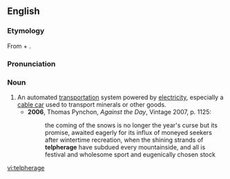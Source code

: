 ==English==
===Etymology===
From {{term|telpher}} + {{term|-age}}.

===Pronunciation===
{{IPA|/ˈtɛlfəɹɪdʒ/}}

===Noun===
{{en-noun}}

# An automated [[transportation]] system powered by [[electricity]], especially a [[cable car]] used to transport minerals or other goods.
#*'''2006''', Thomas Pynchon, ''Against the Day'', Vintage 2007, p. 1125:
#*:the coming of the snows is no longer the year's curse but its promise, awaited eagerly for its influx of moneyed seekers after wintertime recreation, when the shining strands of '''telpherage''' have subdued every mountainside, and all is festival and wholesome sport and eugenically chosen stock

[[vi:telpherage]]